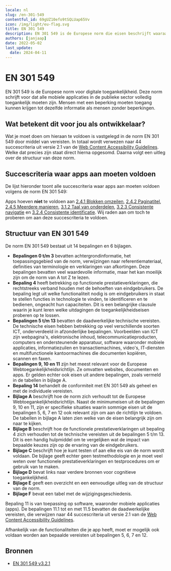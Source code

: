 ```yaml
---
locale: nl
slug: /en-301-549
contentful_id: 69gUZ10efo9tSQLUap65Vv
icon: /img/light/eu-flag.svg
title: EN 301 549
description: EN 301 549 is de Europese norm die eisen beschrijft waaraan apps moeten voldoen om toegankelijk te zijn.
authors: [janjaap]
date: 2022-05-02
last_update:
  date: 2024-04-11
---
```


# EN 301 549

EN 301 549 is de Europese norm voor digitale toegankelijkheid. Deze norm schrijft voor dat alle mobiele applicaties in de publieke sector volledig toegankelijk moeten zijn. Mensen met een beperking moeten toegang kunnen krijgen tot dezelfde informatie als mensen zonder beperkingen.

## Wat betekent dit voor jou als ontwikkelaar? 

Wat je moet doen om hieraan te voldoen is vastgelegd in de norm EN 301 549 door middel van vereisten. In totaal wordt verwezen naar 44 succescriteria uit versie 2.1 van de [Web Content Accessibility Guidelines](/nl/richtlijnen/wcag). Welke dat precies zijn staat direct hierna opgesomd. Daarna volgt een uitleg over de structuur van deze norm.

## Succescriteria waar apps aan moeten voldoen

De lijst hieronder toont alle succescriteria waar apps aan moeten voldoen volgens de norm EN 301 549:

<LinkList title="List of requirements for EN 301 549" isHighlighted={false}>
  <LinkListItem
    url="/nl/richtlijnen/wcag/succescriterium-1-1-1"
    title="Succescriterium 1.1.1 - Niet-tekstuele content - Niveau A"
    appearance="link"
  />
  <LinkListItem
    url="/nl/richtlijnen/wcag/succescriterium-1-2-1"
    title="Succescriterium 1.2.1 - Louter-geluid en louter-videobeeld (vooraf opgenomen) - Niveau A"
    appearance="link"
  />
  <LinkListItem
    url="/nl/richtlijnen/wcag/succescriterium-1-2-2"
    title="Succescriterium 1.2.2 - Ondertitels voor doven en slechthorenden (vooraf opgenomen) - Niveau A"
    appearance="link"
  />
  <LinkListItem
    url="/nl/richtlijnen/wcag/succescriterium-1-2-3"
    title="Succescriterium 1.2.3 - Audiodescriptie of media-alternatief (vooraf opgenomen) - Niveau A"
    appearance="link"
  />
  <LinkListItem
    url="/nl/richtlijnen/wcag/succescriterium-1-2-4"
    title="Succescriterium 1.2.4 - Ondertitels voor doven en slechthorenden (live) - Niveau AA"
    appearance="link"
  />
  <LinkListItem
    url="/nl/richtlijnen/wcag/succescriterium-1-2-5"
    title="Succescriterium 1.2.5 - Audiodescriptie (vooraf opgenomen) - Niveau AA"
    appearance="link"
  />
  <LinkListItem
    url="/nl/richtlijnen/wcag/succescriterium-1-3-1"
    title="Succescriterium 1.3.1 - Info en relaties - Niveau A"
    appearance="link"
  />
  <LinkListItem
    url="/nl/richtlijnen/wcag/succescriterium-1-3-2"
    title="Succescriterium 1.3.2 - Betekenisvolle volgorde - Niveau A"
    appearance="link"
  />
  <LinkListItem
    url="/nl/richtlijnen/wcag/succescriterium-1-3-3"
    title="Succescriterium 1.3.3 - Zintuiglijke eigenschappen - Niveau A"
    appearance="link"
  />
  <LinkListItem
    url="/nl/richtlijnen/wcag/succescriterium-1-3-4"
    title="Succescriterium 1.3.4 - Weergavestand - Niveau AA"
    appearance="link"
  />
  <LinkListItem
    url="/nl/richtlijnen/wcag/succescriterium-1-3-5"
    title="Succescriterium 1.3.5 - Identificeer het doel van de input - Niveau AA"
    appearance="link"
  />
  <LinkListItem
    url="/nl/richtlijnen/wcag/succescriterium-1-4-1"
    title="Succescriterium 1.4.1 - Gebruik van kleur - Niveau A"
    appearance="link"
  />
  <LinkListItem
    url="/nl/richtlijnen/wcag/succescriterium-1-4-2"
    title="Succescriterium 1.4.2 - Geluidsbediening - Niveau A"
    appearance="link"
  />
  <LinkListItem
    url="/nl/richtlijnen/wcag/succescriterium-1-4-3"
    title="Succescriterium 1.4.3 - Contrast (minimum) - Niveau AA"
    appearance="link"
  />
  <LinkListItem
    url="/nl/richtlijnen/wcag/succescriterium-1-4-4"
    title="Succescriterium 1.4.4 - Herschalen van tekst - Niveau AA"
    appearance="link"
  />
  <LinkListItem
    url="/nl/richtlijnen/wcag/succescriterium-1-4-5"
    title="Succescriterium 1.4.5 - Afbeeldingen van tekst - Niveau AA"
    appearance="link"
  />
  <LinkListItem
    url="/nl/richtlijnen/wcag/succescriterium-1-4-10"
    title="Succescriterium 1.4.10 - Reflow - Niveau AA"
    appearance="link"
  />
  <LinkListItem
    url="/nl/richtlijnen/wcag/succescriterium-1-4-11"
    title="Succescriterium 1.4.11 - Contrast van niet-tekstuele content - Niveau AA"
    appearance="link"
  />
  <LinkListItem
    url="/nl/richtlijnen/wcag/succescriterium-1-4-12"
    title="Succescriterium 1.4.12 - Tekstafstand - Niveau AA"
    appearance="link"
  />
  <LinkListItem
    url="/nl/richtlijnen/wcag/succescriterium-1-4-13"
    title="Succescriterium 1.4.13 - Content bij hover of focus - Niveau AA"
    appearance="link"
  />
  <LinkListItem
    url="/nl/richtlijnen/wcag/succescriterium-2-1-1"
    title="Succescriterium 2.1.1 - Toetsenbord - Niveau A"
    appearance="link"
  />
  <LinkListItem
    url="/nl/richtlijnen/wcag/succescriterium-2-1-2"
    title="Succescriterium 2.1.2 - Geen toetsenbordval - Niveau A"
    appearance="link"
  />
  <LinkListItem
    url="/nl/richtlijnen/wcag/succescriterium-2-1-4"
    title="Succescriterium 2.1.4 - Enkel teken sneltoetsen - Niveau A"
    appearance="link"
  />
  <LinkListItem
    url="/nl/richtlijnen/wcag/succescriterium-2-2-1"
    title="Succescriterium 2.2.1 - Timing aanpasbaar - Niveau A"
    appearance="link"
  />
  <LinkListItem
    url="/nl/richtlijnen/wcag/succescriterium-2-2-2"
    title="Succescriterium 2.2.2 - Pauzeren, stoppen, verbergen - Niveau A"
    appearance="link"
  />
  <LinkListItem
    url="/nl/richtlijnen/wcag/succescriterium-2-3-1"
    title="Succescriterium 2.3.1 - Drie flitsen of beneden drempelwaarde - Niveau A"
    appearance="link"
  />
  <LinkListItem
    url="/nl/richtlijnen/wcag/succescriterium-2-4-3"
    title="Succescriterium 2.4.3 - Focus volgorde - Niveau A"
    appearance="link"
  />
  <LinkListItem
    url="/nl/richtlijnen/wcag/succescriterium-2-4-4"
    title="Succescriterium 2.4.4 - Linkdoel (in context) - Niveau A"
    appearance="link"
  />
  <LinkListItem
    url="/nl/richtlijnen/wcag/succescriterium-2-4-6"
    title="Succescriterium 2.4.6 - Koppen en labels - Niveau AA"
    appearance="link"
  />
  <LinkListItem
    url="/nl/richtlijnen/wcag/succescriterium-2-4-7"
    title="Succescriterium 2.4.7 - Focus zichtbaar - Niveau AA"
    appearance="link"
  />
  <LinkListItem
    url="/nl/richtlijnen/wcag/succescriterium-2-5-1"
    title="Succescriterium 2.5.1 - Aanwijzergebaren - Niveau A"
    appearance="link"
  />
  <LinkListItem
    url="/nl/richtlijnen/wcag/succescriterium-2-5-2"
    title="Succescriterium 2.5.2 - Aanwijzerannulering - Niveau A"
    appearance="link"
  />
  <LinkListItem
    url="/nl/richtlijnen/wcag/succescriterium-2-5-3"
    title="Succescriterium 2.5.3 - Label in naam - Niveau A"
    appearance="link"
  />
  <LinkListItem
    url="/nl/richtlijnen/wcag/succescriterium-2-5-4"
    title="Succescriterium 2.5.4 - Bewegingsactivering - Niveau A"
    appearance="link"
  />
  <LinkListItem
    url="/nl/richtlijnen/wcag/succescriterium-3-1-1"
    title="Succescriterium 3.1.1 - Taal van de pagina - Niveau A"
    appearance="link"
  />
  <LinkListItem
    url="/nl/richtlijnen/wcag/succescriterium-3-2-1"
    title="Succescriterium 3.2.1 - Bij focus - Niveau A"
    appearance="link"
  />
  <LinkListItem
    url="/nl/richtlijnen/wcag/succescriterium-3-2-2"
    title="Succescriterium 3.2.2 - Bij input - Niveau A"
    appearance="link"
  />
  <LinkListItem
    url="/nl/richtlijnen/wcag/succescriterium-3-3-1"
    title="Succescriterium 3.3.1 - Foutidentificatie - Niveau A"
    appearance="link"
  />
  <LinkListItem
    url="/nl/richtlijnen/wcag/succescriterium-3-3-2"
    title="Succescriterium 3.3.2 - Labels of instructies - Niveau A"
    appearance="link"
  />
  <LinkListItem
    url="/nl/richtlijnen/wcag/succescriterium-3-3-3"
    title="Succescriterium 3.3.3 - Foutsuggestie - Niveau AA"
    appearance="link"
  />
  <LinkListItem
    url="/nl/richtlijnen/wcag/succescriterium-3-3-4"
    title="Succescriterium 3.3.4 - Foutpreventie (wettelijk, financieel, gegevens) - Niveau AA"
    appearance="link"
  />
  <LinkListItem
    url="/nl/richtlijnen/wcag/succescriterium-4-1-1"
    title="Succescriterium 4.1.1 - Parsen - Niveau A"
    appearance="link"
  />
  <LinkListItem
    url="/nl/richtlijnen/wcag/succescriterium-4-1-2"
    title="Succescriterium 4.1.2 - Naam, rol, waarde - Niveau A"
    appearance="link"
  />
  <LinkListItem
    url="/nl/richtlijnen/wcag/succescriterium-4-1-3"
    title="Succescriterium 4.1.3 - Statusberichten - Niveau AA"
    appearance="link"
  />
</LinkList>

Apps hoeven **niet** te voldoen aan [2.4.1 Blokken omzeilen](/nl/richtlijnen/wcag/succescriterium-2-4-1), [2.4.2 Paginatitel](/nl/richtlijnen/wcag/succescriterium-2-4-2), [2.4.5 Meerdere manieren](/nl/richtlijnen/wcag/succescriterium-2-4-5), [3.1.2 Taal van onderdelen](/nl/richtlijnen/wcag/succescriterium-3-1-2), [3.2.3 Consistente navigatie](/nl/richtlijnen/wcag/succescriterium-3-2-3) en [3.2.4 Consistente identificatie](/nl/richtlijnen/wcag/succescriterium-3-2-4). Wij raden aan om toch te proberen om aan deze succescriteria te voldoen.

## Structuur van EN 301 549

De norm EN 301 549 bestaat uit 14 bepalingen en 6 bijlagen.

- **Bepalingen 0 t/m 3** bevatten achtergrondinformatie, het toepassingsgebied van de norm, verwijzingen naar referentiemateriaal, definities van terminologie en verklaringen van afkortingen. Deze bepalingen bevatten veel waardevolle informatie, maar het kan moeilijk zijn om de norm van A tot Z te lezen.
- **Bepaling 4** heeft betrekking op functionele prestatieverklaringen, die rechtstreeks verband houden met de behoeften van eindgebruikers. De bepaling legt uit welke functionaliteit nodig is om eindgebruikers in staat te stellen functies in technologie te vinden, te identificeren en te bedienen, ongeacht hun capaciteiten. Dit is een belangrijke clausule waarin je kunt leren welke uitdagingen de toegankelijkheidseisen proberen op te lossen.
- **Bepalingen 5 t/m 13** bevatten de daadwerkelijke technische vereisten. De technische eisen hebben betrekking op veel verschillende soorten ICT, onderverdeeld in afzonderlijke bepalingen. Voorbeelden van ICT zijn webpagina's, elektronische inhoud, telecommunicatieproducten, computers en ondersteunende apparatuur, software waaronder mobiele applicaties, informatiezuilen en transactiemachines, video's, IT-diensten en multifunctionele kantoormachines die documenten kopiëren, scannen en faxen.
- **Bepalingen 9, 10 en 11** zijn het meest relevant voor de Europese Webtoegankelijkheidsrichtlijn. Ze omvatten websites, documenten en apps. Er gelden echter ook eisen uit andere bepalingen, zoals vermeld in de tabellen in bijlage A.
- **Bepaling 14** behandelt de conformiteit met EN 301 549 als geheel en met de individuele vereisten.
- **Bijlage A** beschrijft hoe de norm zich verhoudt tot de Europese Webtoegankelijkheidsrichtlijn. Naast de minimumeisen uit de bepalingen 9, 10 en 11, zijn er specifieke situaties waarin sommige eisen uit de bepalingen 5, 6, 7 en 12 ook relevant zijn om aan de richtlijn te voldoen. De tabellen in bijlage A laten zien welke van de eisen belangrijk zijn om naar te kijken.
- **Bijlage B** beschrijft hoe de functionele prestatieverklaringen uit bepaling 4 zich verhouden tot de technische vereisten uit de bepalingen 5 t/m 13. Dit is een handig hulpmiddel om te vergelijken wat de impact van bepaalde keuzes zijn op de ervaring van de eindgebruikers.
- **Bijlage C** beschrijft hoe je kunt testen of aan elke eis van de norm wordt voldaan. De bijlage geeft echter geen testmethodologie en je moet veel weten over functionele prestatieverklaringen en testprocedures om er gebruik van te maken.
- **Bijlage D** bevat links naar verdere bronnen voor cognitieve toegankelijkheid.
- **Bijlage E** geeft een overzicht en een eenvoudige uitleg van de structuur van de norm.
- **Bijlage F** bevat een tabel met de wijzigingsgeschiedenis.

Bepaling 11 is van toepassing op software, waaronder mobiele applicaties (apps). De bepalingen 11.1 tot en met 11.5 bevatten de daadwerkelijke vereisten, die verwijzen naar 44 succescriteria uit versie 2.1 van de [Web Content Accessibility Guidelines](/nl/richtlijnen/wcag).

Afhankelijk van de functionaliteiten die je app heeft, moet er mogelijk ook voldaan worden aan bepaalde vereisten uit bepalingen 5, 6, 7 en 12.

## Bronnen

- [EN 301 549 v3.2.1](https://www.etsi.org/deliver/etsi_en/301500_301599/301549/03.02.01_60/en_301549v030201p.pdf)
